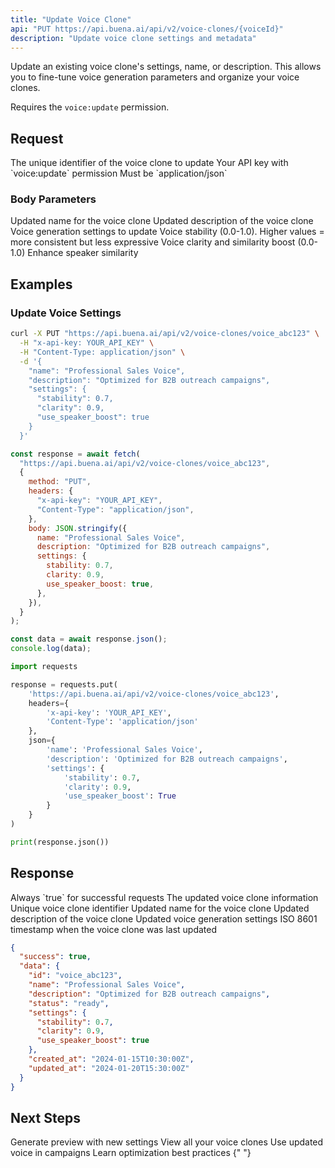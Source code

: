 ```yaml
---
title: "Update Voice Clone"
api: "PUT https://api.buena.ai/api/v2/voice-clones/{voiceId}"
description: "Update voice clone settings and metadata"
---
```


Update an existing voice clone's settings, name, or description. This allows you to fine-tune voice generation parameters and organize your voice clones.

<Note>Requires the `voice:update` permission.</Note>

## Request

<ParamField path="voiceId" type="string" required>
  The unique identifier of the voice clone to update
</ParamField>

<ParamField header="x-api-key" type="string" required>
  Your API key with `voice:update` permission
</ParamField>

<ParamField header="Content-Type" type="string" required>
  Must be `application/json`
</ParamField>

### Body Parameters

<ParamField body="name" type="string">
  Updated name for the voice clone
</ParamField>

<ParamField body="description" type="string">
  Updated description of the voice clone
</ParamField>

<ParamField body="settings" type="object">
  Voice generation settings to update
  <Expandable title="Voice Settings">
    <ParamField body="stability" type="number">
      Voice stability (0.0-1.0). Higher values = more consistent but less
      expressive
    </ParamField>
    <ParamField body="clarity" type="number">
      Voice clarity and similarity boost (0.0-1.0)
    </ParamField>
    <ParamField body="use_speaker_boost" type="boolean">
      Enhance speaker similarity
    </ParamField>
  </Expandable>
</ParamField>

## Examples

### Update Voice Settings

<CodeGroup>

```bash cURL
curl -X PUT "https://api.buena.ai/api/v2/voice-clones/voice_abc123" \
  -H "x-api-key: YOUR_API_KEY" \
  -H "Content-Type: application/json" \
  -d '{
    "name": "Professional Sales Voice",
    "description": "Optimized for B2B outreach campaigns",
    "settings": {
      "stability": 0.7,
      "clarity": 0.9,
      "use_speaker_boost": true
    }
  }'
```

```javascript JavaScript
const response = await fetch(
  "https://api.buena.ai/api/v2/voice-clones/voice_abc123",
  {
    method: "PUT",
    headers: {
      "x-api-key": "YOUR_API_KEY",
      "Content-Type": "application/json",
    },
    body: JSON.stringify({
      name: "Professional Sales Voice",
      description: "Optimized for B2B outreach campaigns",
      settings: {
        stability: 0.7,
        clarity: 0.9,
        use_speaker_boost: true,
      },
    }),
  }
);

const data = await response.json();
console.log(data);
```

```python Python
import requests

response = requests.put(
    'https://api.buena.ai/api/v2/voice-clones/voice_abc123',
    headers={
        'x-api-key': 'YOUR_API_KEY',
        'Content-Type': 'application/json'
    },
    json={
        'name': 'Professional Sales Voice',
        'description': 'Optimized for B2B outreach campaigns',
        'settings': {
            'stability': 0.7,
            'clarity': 0.9,
            'use_speaker_boost': True
        }
    }
)

print(response.json())
```

</CodeGroup>

## Response

<ResponseField name="success" type="boolean">
  Always `true` for successful requests
</ResponseField>

<ResponseField name="data" type="object">
  The updated voice clone information
  <Expandable title="Voice Clone Object">
    <ResponseField name="id" type="string">
      Unique voice clone identifier
    </ResponseField>
    <ResponseField name="name" type="string">
      Updated name for the voice clone
    </ResponseField>
    <ResponseField name="description" type="string">
      Updated description of the voice clone
    </ResponseField>
    <ResponseField name="settings" type="object">
      Updated voice generation settings
    </ResponseField>
    <ResponseField name="updated_at" type="string">
      ISO 8601 timestamp when the voice clone was last updated
    </ResponseField>
  </Expandable>
</ResponseField>

<ResponseExample>

```json Response
{
  "success": true,
  "data": {
    "id": "voice_abc123",
    "name": "Professional Sales Voice",
    "description": "Optimized for B2B outreach campaigns",
    "status": "ready",
    "settings": {
      "stability": 0.7,
      "clarity": 0.9,
      "use_speaker_boost": true
    },
    "created_at": "2024-01-15T10:30:00Z",
    "updated_at": "2024-01-20T15:30:00Z"
  }
}
```

</ResponseExample>

## Next Steps

<CardGroup cols={2}>
  <Card
    title="Test Changes"
    icon="play"
    href="/api-reference/voice/generate-preview"
  >
    Generate preview with new settings
  </Card>
  <Card
    title="List Voice Clones"
    icon="list"
    href="/api-reference/voice/list-clones"
  >
    View all your voice clones
  </Card>
  <Card
    title="LinkedIn Voice Messages"
    icon="linkedin"
    href="/api-reference/linkedin/schedule-action"
  >
    Use updated voice in campaigns
  </Card>
  <Card title="Voice Clone Guide" icon="book" href="/guides/voice-cloning">
    Learn optimization best practices
  </Card>
</CardGroup>{" "}

